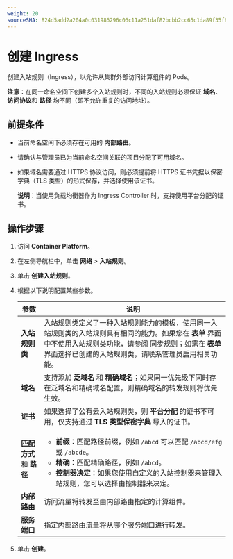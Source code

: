 ```yaml
---
weight: 20
sourceSHA: 824d5add2a204a0c031986296c06c11a251daf82bcbb2cc65c1da89f35f8f4c0
---
```


# 创建 Ingress

创建入站规则（Ingress），以允许从集群外部访问计算组件的 Pods。

**注意**：在同一命名空间下创建多个入站规则时，不同的入站规则必须保证 **域名**、**访问协议**和 **路径** 均不同（即不允许重复的访问地址）。

## 前提条件

- 当前命名空间下必须存在可用的 **内部路由**。

- 请确认与管理员已为当前命名空间关联的项目分配了可用域名。

- 如果域名需要通过 HTTPS 协议访问，则必须提前将 HTTPS 证书凭据以保密字典（TLS 类型）的形式保存，并选择使用该证书。

  **说明**：当使用负载均衡器作为 Ingress Controller 时，支持使用平台分配的证书。

## 操作步骤

1. 访问 **Container Platform**。

2. 在左侧导航栏中，单击 **网络** > **入站规则**。

3. 单击 **创建入站规则**。

4. 根据以下说明配置某些参数。

   | 参数                       | 说明                                                                                                                                                                                                                                                                                                                                                                                                                        |
   | ------------------------- | --------------------------------------------------------------------------------------------------------------------------------------------------------------------------------------------------------------------------------------------------------------------------------------------------------------------------------------------------------------------------------------------------------------------------- |
   | **入站规则类**             | 入站规则类定义了一种入站规则能力的模板，使用同一入站规则类的入站规则具有相同的能力。如果您在 **表单** 界面中不使用入站规则类功能，请参阅 [同步规则](./ingress_rule.mdx)；如需在 **表单** 界面选择已创建的入站规则类，请联系管理员启用相关功能。                                                                                                                |
   | **域名**                   | 支持添加 **泛域名** 和 **精确域名**；如果同一优先级下同时存在泛域名和精确域名配置，则精确域名的转发规则将优先生效。                                                                                                                                                                                                                                                                            |
   | **证书**                   | 如果选择了公有云入站规则类，则 **平台分配** 的证书不可用，仅支持通过 **TLS 类型保密字典** 导入的证书。                                                                                                                                                                                                                                                                                                     |
   | **匹配方式** 和 **路径**   | <ul><li>**前缀**：匹配路径前缀，例如 `/abcd` 可以匹配 `/abcd/efg` 或 `/abcde`。</li><li>**精确**：匹配精确路径，例如 `/abcd`。</li><li>**控制器决定**：如果您使用自定义的入站控制器来管理入站规则，您可以选择由控制器来决定。</li></ul>                                                                                                                                                                     |
   | **内部路由**               | 访问流量将转发至由内部路由指定的计算组件。                                                                                                                                                                                                                                                                                                                                                                                       |
   | **服务端口**               | 指定内部路由流量将从哪个服务端口进行转发。                                                                                                                                                                                                                                                                                                                                                                                            |

5. 单击 **创建**。
